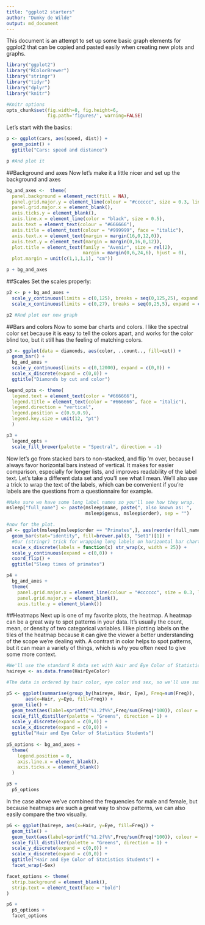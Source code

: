 ```yaml
---
title: "ggplot2 starters"
author: "Dumky de Wilde"
output: md_document
---
```


This document is an attempt to set up some basic graph elements for ggplot2 that can be copied and pasted easily when creating new plots and graphs.

```r
library("ggplot2")
library("RColorBrewer")
library("stringr")
library("tidyr")
library("dplyr")
library("knitr")

#Knitr options
opts_chunk$set(fig.width=8, fig.height=6,
               fig.path='figures/', warning=FALSE)
```

Let's start with the basics:

```r

p <- ggplot(cars, aes(speed, dist)) +
  geom_point() +
  ggtitle("Cars: speed and distance")

p #And plot it
```

##Background and axes
Now let's make it a little nicer and set up the background and axes

```r

bg_and_axes <-  theme(
  panel.background = element_rect(fill = NA),
  panel.grid.major.y = element_line(colour = "#cccccc", size = 0.3, linetype = "dotted"),
  panel.grid.major.x = element_blank(),
  axis.ticks.y = element_blank(),
  axis.line.x = element_line(color = "black", size = 0.5),
  axis.text = element_text(colour = "#666666"),
  axis.title = element_text(colour = "#999999", face = "italic"),
  axis.text.x = element_text(margin = margin(16,0,12,0)),
  axis.text.y = element_text(margin = margin(0,16,0,12)),
  plot.title = element_text(family = "Avenir", size = rel(2), 
                            margin = margin(0,6,24,6), hjust = 0),
  plot.margin = unit(c(1,1,1,1), "cm"))

p + bg_and_axes
```

##Scales
Set the scales properly:

```r
p2 <- p + bg_and_axes + 
  scale_y_continuous(limits = c(0,125), breaks = seq(0,125,25), expand = c(0,0)) +
  scale_x_continuous(limits = c(0,27), breaks = seq(0,25,5), expand = c(0,0))

p2 #And plot our new graph
```

##Bars and colors
Now to some bar charts and colors. I like the spectral color set because it is easy to tell the colors apart, and works for the color blind too, but it still has the feeling of matching colors.

```r
p3 <- ggplot(data = diamonds, aes(color, ..count.., fill=cut)) +
  geom_bar() +
  bg_and_axes +
  scale_y_continuous(limits = c(0,12000), expand = c(0,0)) +
  scale_x_discrete(expand = c(0,0)) +
  ggtitle("Diamonds by cut and color")

legend_opts <- theme(
  legend.text = element_text(color = "#666666"),
  legend.title = element_text(color = "#666666", face = "italic"),
  legend.direction = "vertical",
  legend.position = c(0.9,0.9),
  legend.key.size = unit(12, "pt")
  )

p3 +
  legend_opts +
  scale_fill_brewer(palette = "Spectral", direction = -1)
```

Now let's go from stacked bars to non-stacked, and flip 'm over, because I always favor horizontal bars instead of vertical. It makes for easier comparison, especially for longer lists, and improves readability of the label text. Let's take a different data set and you'll see what I mean. We'll also use a trick to wrap the text of the labels, which can be convenient if you're labels are the questions from a questionnaire for example.

```r
#Make sure we have some long label names so you'll see how they wrap.
msleep["full_name"] <- paste(msleep$name, paste(", also known as: ", 
                             msleep$genus, msleep$order), sep = "")

#now for the plot.
p4 <- ggplot(msleep[msleep$order == "Primates",], aes(reorder(full_name, sleep_total), sleep_total)) +
  geom_bar(stat="identity", fill=brewer.pal(3, "Set1")[1]) +
  #Our (stringr) trick for wrapping long labels on horizontal bar charts
  scale_x_discrete(labels = function(x) str_wrap(x, width = 25)) +
  scale_y_continuous(expand = c(0,0)) +
  coord_flip() +
  ggtitle("Sleep times of primates")

p4 +
  bg_and_axes +
  theme(
    panel.grid.major.x = element_line(colour = "#cccccc", size = 0.3, linetype = "dotted"),
    panel.grid.major.y = element_blank(),
    axis.title.y = element_blank())
```

##Heatmaps
Next up is one of my favorite plots, the heatmap. A heatmap can be a great way to spot patterns in your data. It's usually the count, mean, or density of two categorical variables. I like plotting labels on the tiles of the heatmap because it can give the viewer a better understanding of the scope we're dealing with. A contrast in color helps to spot patterns, but it can mean a variety of things, which is why you often need to give some more context.

```r
#We'll use the standard R data set with Hair and Eye Color of Statistics Students.
haireye <- as.data.frame(HairEyeColor)

#The data is ordered by hair color, eye color and sex, so we'll use summarise and groupby from the dplyr package to sum the frequencies for male and female.

p5 <- ggplot(summarise(group_by(haireye, Hair, Eye), Freq=sum(Freq)), 
       aes(x=Hair, y=Eye, fill=Freq)) +
  geom_tile() +
  geom_text(aes(label=sprintf("%1.2f%%",Freq/sum(Freq)*100)), colour = "white") +
  scale_fill_distiller(palette = "Greens", direction = 1) +
  scale_y_discrete(expand = c(0,0)) +
  scale_x_discrete(expand = c(0,0)) +
  ggtitle("Hair and Eye Color of Statistics Students")
 
p5_options <- bg_and_axes +
  theme(
    legend.position = 0,
    axis.line.x = element_blank(),
    axis.ticks.x = element_blank()
  )

p5 + 
  p5_options
```

In the case above we've combined the frequencies for male and female, but because heatmaps are such a great way to show patterns, we can also easily compare the two visually.

```r

p6 <- ggplot(haireye, aes(x=Hair, y=Eye, fill=Freq)) +
  geom_tile() +
  geom_text(aes(label=sprintf("%1.2f%%",Freq/sum(Freq)*100)), colour = "white") +
  scale_fill_distiller(palette = "Greens", direction = 1) +
  scale_y_discrete(expand = c(0,0)) +
  scale_x_discrete(expand = c(0,0)) +
  ggtitle("Hair and Eye Color of Statistics Students") +
  facet_wrap(~Sex)

facet_options <- theme(
  strip.background = element_blank(),
  strip.text = element_text(face = "bold")
)

p6 +
  p5_options +
  facet_options

```


